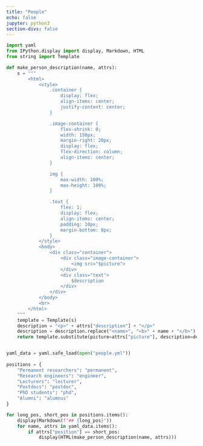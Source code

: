 ```yaml
---
title: "People"
echo: false
jupyter: python3
section-divs: false
---
```


```python
import yaml
from IPython.display import display, Markdown, HTML
from string import Template

def make_person_description(name, attrs):
    s = """
        <html>
            <style>
                .container {
                    display: flex;
                    align-items: center;
                    justify-content: center;
                }

                .image-container {
                    flex-shrink: 0;
                    width: 150px;
                    margin-right: 20px;
                    display: flex;
                    flex-direction: column;
                    align-items: center;
                }

                img {
                    max-width: 100%;
                    max-height: 100%;
                }

                .text {
                    flex: 1;
                    display: flex;
                    align-items: center;
                    padding: 10px;
                    margin-bottom: 0px;
                }
            </style>
            <body>
                <div class="container">
                    <div class="image-container">
                        <img src="$picture">
                    </div>
                    <div class="text">
                        $description
                    </div>
                </div>
            </body>
            <br>
        </html>
    """
    template = Template(s)
    description = "<p>" + attrs["description"] + "</p>"
    description = description.replace("<name>", "<b>" + name + "</b>") # Add bold name
    return template.substitute(picture=attrs["picture"], description=description)


yaml_data = yaml.safe_load(open("people.yml"))
 
positions = {
    "Permanent researchers": "permanent",
    "Research engineers": "engineer",
    "Lecturers": "lecturer",
    "Postdocs": "postdoc",
    "PhD students": "phd",
    "Alumni": "alumnus"
}

for long_pos, short_pos in positions.items():
    display(Markdown(f"## {long_pos}"))
    for name, attrs in yaml_data.items():
        if attrs["position"] == short_pos:
            display(HTML(make_person_description(name, attrs)))
```